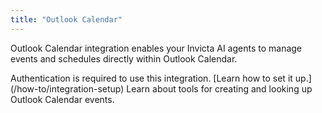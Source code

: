```yaml
---
title: "Outlook Calendar"
---
```


Outlook Calendar integration enables your Invicta AI agents to manage events and schedules directly within Outlook Calendar.

<Note>
  Authentication is required to use this integration. [Learn how to set it
  up.](/how-to/integration-setup)
</Note>

<CardGroup cols={2}>
  <Card
    title="Outlook Calendar Tools"
    icon="calendar"
    href="/tools/calendar-tools#outlook-calendar-tools"
  >
    Learn about tools for creating and looking up Outlook Calendar events.
  </Card>
</CardGroup>
